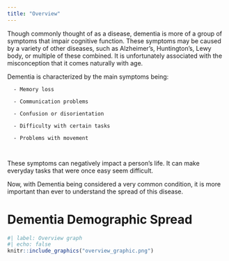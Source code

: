 ```yaml
---
title: "Overview"
---
```


Though commonly thought of as a disease, dementia is more of a group of symptoms 
that impair cognitive function. These symptoms may be caused by a variety of other
diseases, such as Alzheimer's, Huntington's, Lewy body, or multiple of these combined.
It is unfortunately associated with the misconception that it comes naturally with age.

Dementia is characterized by the main symptoms being:

      - Memory loss
      
      - Communication problems
      
      - Confusion or disorientation
      
      - Difficulty with certain tasks
      
      - Problems with movement
      
      
These symptoms can negatively impact a person's life. It can make everyday tasks that
were once easy seem difficult. 

Now, with Dementia being considered a very common condition, it is more important than
ever to understand the spread of this disease.

# **Dementia Demographic Spread**

 
```r
#| label: Overview graph
#| echo: false
knitr::include_graphics("overview_graphic.png")
```

